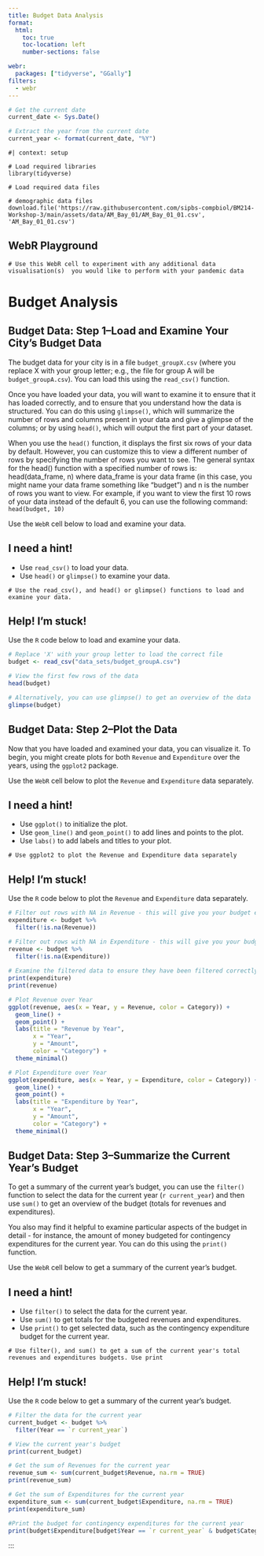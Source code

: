 ```yaml
---
title: Budget Data Analysis
format:
  html:
    toc: true
    toc-location: left
    number-sections: false

webr:
  packages: ["tidyverse", "GGally"]
filters:
  - webr
---
```

```r
# Get the current date
current_date <- Sys.Date()

# Extract the year from the current date
current_year <- format(current_date, "%Y")
```

```webr-r
#| context: setup

# Load required libraries
library(tidyverse)

# Load required data files

# demographic data files
download.file('https://raw.githubusercontent.com/sipbs-compbiol/BM214-Workshop-3/main/assets/data/AM_Bay_01/AM_Bay_01_01.csv', 'AM_Bay_01_01.csv')
```



## WebR Playground

```webr-r
# Use this WebR cell to experiment with any additional data visualisation(s)  you would like to perform with your pandemic data
```

# Budget Analysis

## Budget Data: Step 1--Load and Examine Your City's Budget Data

The budget data for your city is in a file `budget_groupX.csv` (where you replace X with your group letter; e.g., the file for group A will be `budget_groupA.csv`). You can load this using the `read_csv()` function. 

Once you have loaded your data, you will want to examine it to ensure that it has loaded correctly, and to ensure that you understand how the data is structured. You can do this using `glimpse()`, which will summarize the number of rows and columns present in your data and give a glimpse of the columns; or by using `head()`, which will output the first part of your dataset.

When you use the `head()` function, it displays the first six rows of your data by default. However, you can customize this to view a different number of rows by specifying the number of rows you want to see. The general syntax for the head() function with a specified number of rows is: head(data_frame, n) where data_frame is your data frame (in this case, you might name your data frame something like "budget") and n is the number of rows you want to view. For example, if you want to view the first 10 rows of your data instead of the default 6, you can use the following command: `head(budget, 10)`


::: {.callout-important title="Task"}
Use the `WebR` cell below to load and examine your data.
:::

::: {.callout-tip collapse="true"}
## I need a hint!
- Use `read_csv()` to load your data.
- Use `head()` or `glimpse()` to examine your data.
:::

```webr-r
# Use the read_csv(), and head() or glimpse() functions to load and examine your data.

```

::: {.callout-warning collapse="true"}
## Help! I'm stuck!

Use the `R` code below to load and examine your data.

```r
# Replace 'X' with your group letter to load the correct file
budget <- read_csv("data_sets/budget_groupA.csv")

# View the first few rows of the data
head(budget)

# Alternatively, you can use glimpse() to get an overview of the data
glimpse(budget)
```
:::

## Budget Data: Step 2--Plot the Data

Now that you have loaded and examined your data, you can visualize it. To begin, you might create plots for both `Revenue` and `Expenditure` over the years, using the `ggplot2` package.

::: {.callout-important title="Task"}
Use the `WebR` cell below to plot the `Revenue` and `Expenditure` data separately.
:::

::: {.callout-tip collapse="true"}
## I need a hint!
- Use `ggplot()` to initialize the plot.
- Use `geom_line()` and `geom_point()` to add lines and points to the plot.
- Use `labs()` to add labels and titles to your plot.
:::

```webr-r
# Use ggplot2 to plot the Revenue and Expenditure data separately

```

::: {.callout-warning collapse="true"}
## Help! I'm stuck!

Use the `R` code below to plot the `Revenue` and `Expenditure` data separately.

```r
# Filter out rows with NA in Revenue - this will give you your budget expenditures
expenditure <- budget %>%
  filter(!is.na(Revenue))

# Filter out rows with NA in Expenditure - this will give you your budget revenues
revenue <- budget %>%
  filter(!is.na(Expenditure))
  
# Examine the filtered data to ensure they have been filtered correctly
print(expenditure)
print(revenue)

# Plot Revenue over Year
ggplot(revenue, aes(x = Year, y = Revenue, color = Category)) +
  geom_line() +
  geom_point() +
  labs(title = "Revenue by Year",
       x = "Year",
       y = "Amount",
       color = "Category") +
  theme_minimal()

# Plot Expenditure over Year
ggplot(expenditure, aes(x = Year, y = Expenditure, color = Category)) +
  geom_line() +
  geom_point() +
  labs(title = "Expenditure by Year",
       x = "Year",
       y = "Amount",
       color = "Category") +
  theme_minimal()
```
:::

## Budget Data: Step 3--Summarize the Current Year's Budget

To get a summary of the current year's budget, you can use the `filter()` function to select the data for the current year (`r current_year`) and then use `sum()` to get an overview of the budget (totals for revenues and expenditures).

You also may find it helpful to examine particular aspects of the budget in detail - for instance, the amount of money budgeted for contingency expenditures for the current year. You can do this using the `print()` function.

::: {.callout-important title="Task"}
Use the `WebR` cell below to get a summary of the current year's budget.
:::

::: {.callout-tip collapse="true"}
## I need a hint!
- Use `filter()` to select the data for the current year.
- Use `sum()` to get totals for the budgeted revenues and expenditures.
- Use `print()` to get selected data, such as the contingency expenditure budget for the current year.
:::

```webr-r
# Use filter(), and sum() to get a sum of the current year's total revenues and expenditures budgets. Use print

```

::: {.callout-warning collapse="true"}
## Help! I'm stuck!

Use the `R` code below to get a summary of the current year's budget.

```r
# Filter the data for the current year
current_budget <- budget %>%
  filter(Year == `r current_year`)

# View the current year's budget
print(current_budget)

# Get the sum of Revenues for the current year
revenue_sum <- sum(current_budget$Revenue, na.rm = TRUE)
print(revenue_sum)

# Get the sum of Expenditures for the current year
expenditure_sum <- sum(current_budget$Expenditure, na.rm = TRUE)
print(expenditure_sum)

#Print the budget for contingency expenditures for the current year
print(budget$Expenditure[budget$Year == `r current_year` & budget$Category == "Contingency Expenditures"])

```
:::


:::

